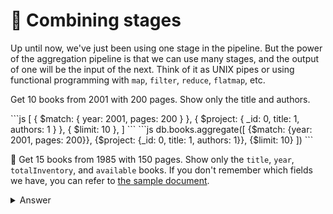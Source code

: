
# 👐 Combining stages

Up until now, we've just been using one stage in the pipeline. But the power of the aggregation pipeline is that we can use many stages, and the output of one will be the input of the next. Think of it as UNIX pipes or using functional programming with `map`, `filter`, `reduce`, `flatmap`, etc.

Get 10 books from 2001 with 200 pages. Show only the title and authors.

<Tabs groupId="aggregations">
  <TabItem value="atlas" label="Atlas UI">
```js
[
    {
        $match: { year: 2001, pages: 200 }
    },
    {
        $project: { _id: 0, title: 1, authors: 1 }
    },
    {
        $limit: 10
    },
]
```
  </TabItem>
  <TabItem value="mongodb-shell" label="MongoDB Shell">
```js
db.books.aggregate([
    {$match: {year: 2001, pages: 200}}, {$project: {_id: 0, title: 1, authors: 1}}, {$limit: 10}
])
```
  </TabItem>
</Tabs>


👐 Get 15 books from 1985 with 150 pages. Show only the `title`, `year`, `totalInventory`, and `available` books. If you don't remember which fields we have, you can refer to [the sample document](/docs/simple-queries/project).

<details>
<summary>Answer</summary>
<div>

<Tabs groupId="aggregations">
  <TabItem value="atlas" label="Atlas UI">
```js
[
    {
        $match: { year: 1985, pages: 150 }
    },
    {
        $project: { _id: 0, title: 1, year: 1, totalInventory: 1, available: 1 }
    },
    {
        $limit: 15
    },
]
```

  </TabItem>
  <TabItem value="mongodb-shell" label="MongoDB Shell">
```js
db.books.aggregate([
    {$match: {year: 1985, pages: 150}}, {$project: {_id: 0, title: 1, year: 1, totalInventory: 1, available: 1}}, {$limit: 15}
])
```
  </TabItem>
</Tabs>

</div>
</details>
